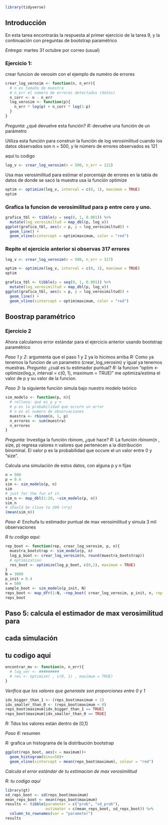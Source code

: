 
```r
library(tidyverse)
```
## Introducción

En esta tarea encontrarás la respuesta al primer ejercicio de la tarea 9, 
y la continuación con preguntas de bootstrap paramétrico

*Entrega:* martes 31 octubre por correo (usual)

### Ejercicio 1: 
crear funcion de verosim con el ejemplo de numéro de errores


```r
crear_log_verosim <- function(n, n_err){
  # n es tamaño de muestra 
  # n_err el número de errores detectados (datos)
  n_corr <- n - n_err
  log_verosim <- function(p){
    n_err * log(p) + n_corr * log(1-p)
  }
}
```

 *Pregunta:* ¿qué devuelve esta función?
 *R:* devuelve una función de un parámetro

 Utiliza esta función para construir la función
 de log verosimilitud cuando los datos observados
 son n = 500, y le número de errores observados es 121

 aquí tu codigo
```r
log_v <- crear_log_verosim(n = 500, n_err = 121)
```




 Usa max verosimilitud para estimar el porcentaje de errores
 en la tabla de datos de donde se sacó la muestra
 usa la función optimize

```r
optim <- optimize(log_v, interval = c(0, 1), maximum = TRUE)
optim
```

### Grafica la funcion de verosimilitud para p entre cero y uno.
```r
grafica_tbl <- tibble(p = seq(0, 1, 0.001)) %>% 
  mutate(log_verosimiltud = map_dbl(p, log_v))
ggplot(grafica_tbl, aes(x = p, y = log_verosimiltud)) +
  geom_line() +
  geom_vline(xintercept = optim$maximum, color = "red")
```

### Repite el ejercicio anterior si observas 317 errores

```r
log_v <- crear_log_verosim(n = 500, n_err = 317)

optim <- optimize(log_v, interval = c(0, 1), maximum = TRUE)
optim

grafica_tbl <- tibble(p = seq(0, 1, 0.001)) %>% 
  mutate(log_verosimiltud = map_dbl(p, log_v))
ggplot(grafica_tbl, aes(x = p, y = log_verosimiltud)) +
  geom_line() +
  geom_vline(xintercept = optim$maximum, color = "red")
```


## Boostrap paramétrico

### Ejercicio 2 
 Ahora calculamos error estándar para el ejercicio anterior usando bootstrap paramétrico

*Paso 1 y 2*: argumenta que el paso 1 y 2 ya lo hicimos arriba
*R:* Como ya tenemos la funcion de un parametro (crear_log_verosim) y igual ya tenemos muestras.
*Pregunta:* ¿cuál es tu estimador puntual?
*R:* la funcion "optim <- optimize(log_v, interval = c(0, 1), maximum = TRUE)" me optimiza/estima el valor de p y su valor de la funcion.



*Paso 3:* la siguiente función simula bajo nuestro modelo teórico

```r
sim_modelo <- function(p, n){
  # rellena: qué es p y n
  # p es la probabilidad que occure un error
  # n es el numero de observaciones
  muestra <- rbinom(n, 1, p)
  n_errores <- sum(muestra)
  n_errores
}
```


*Pregunta:* Investiga la función rbinom, ¿qué hace?
*R:* La función rbinom(n , size, p) regresa valores n valores que pertenecen a la distribución binominal. El valor p es la probabilidad que occure el un valor entre 0 y "size".

Calcula una simulación de estos datos, con alguna p y n fijas

```r
n = 500
p = 0.4
sim <- sim_modelo(p, n)
sim
# just for the fun of it.
sim_n <- map_dbl(1:20, ~sim_modelo(p, n))
sim_n
# should be close to 200 (n*p)
(mean(sim_n))
```



*Paso 4:* Enchufa tu estimador puntual de max verosimilitud y simula 3 mil observaciones

*R tu codigo aqui:*
```r
rep_boot <- function(rep, crear_log_verosim, p, n){
  muestra_bootstrap <- sim_modelo(p, n)
  log_p_boot <- crear_log_verosim(n, round(muestra_bootstrap))
  # optimization
  res_boot <- optimize(log_p_boot, c(0,1), maximum = TRUE)
}
N = 3000
p_init = 0.4
n = 500
sample_boot <- sim_modelo(p_init, N)
reps_boot <- map_dfr(1:N, ~rep_boot( crear_log_verosim, p_init, n, rep = ".id"))
reps_boot
```




#############################
## Paso 5: calcula el estimador de max verosimilitud para
## cada simulación

## tu codigo aqui
```r
encontrar_mv <- function(n, n_err){
  # log_ver <- #########
  # res <- optimize( , c(0, 1) , maximum = TRUE)
}
```



*Verifica que los valores que generaste son proporciones entre 0 y 1*

```r
idx_bigger_than_1 <- (reps_boot$maximum > 1)
idx_smaller_than_0 <- (reps_boot$maximum < 0)
reps_boot$maximum[idx_bigger_than_1 == TRUE]
reps_boot$maximum[idx_smaller_than_0 == TRUE]
```
*R:* Tdos los valores estàn dentro de [0,1]

*Paso 6:* resumen

*R:* grafica un histograma de la distribución bootstrap
```r
ggplot(reps_boot, aes(x = maximum))+
  geom_histogram(bins=50)+
  geom_vline(xintercept = mean(reps_boot$maximum), colour = "red")
```




*Calcula el error estándar de tu estimacion de max verosimilitud*


*R:  tu codigo aquí*

```r
library(gt)
sd_reps_boot <- sd(reps_boot$maximum)
mean_reps_boot <- mean(reps_boot$maximum)
results <- tibble(parameter = c("prob", "sd_prob"), 
                  estimator = c(mean_reps_boot, sd_reps_boot)) %>% 
  column_to_rownames(var = "parameter") 
results
```


